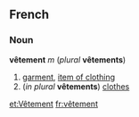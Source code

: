 ==French==
===Noun===
'''vêtement''' ''m'' (''plural'' '''vêtements''')

#[[garment]], [[item of clothing]]
#(''in plural'' '''vêtements''') [[clothes]]

[[et:Vêtement]]
[[fr:vêtement]]